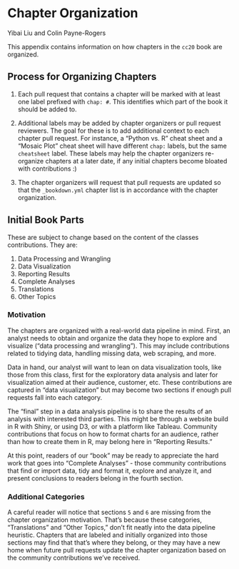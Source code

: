 # Chapter Organization

Yibai Liu and Colin Payne-Rogers

This appendix contains information on how chapters in the `cc20` book are organized.

## Process for Organizing Chapters

1. Each pull request that contains a chapter will be marked with at least one label prefixed with `chap: #`. This identifies which part of the book it should be added to.

2. Additional labels may be added by chapter organizers or pull request reviewers. The goal for these is to add additional context to each chapter pull request. For instance, a "Python vs. R" cheat sheet and a "Mosaic Plot" cheat sheet will have different `chap:` labels, but the same `cheatsheet` label. These labels may help the chapter organizers re-organize chapters at a later date, if any initial chapters become bloated with contributions :)

3. The chapter organizers will request that pull requests are updated so that the `_bookdown.yml` chapter list is in accordance with the chapter organization.

## Initial Book Parts

These are subject to change based on the content of the classes contributions. They are:

1. Data Processing and Wrangling
2. Data Visualization
3. Reporting Results
4. Complete Analyses
5. Translations
6. Other Topics

### Motivation

The chapters are organized with a real-world data pipeline in mind. First, an analyst needs to obtain and organize the data they hope to explore and visualize ("data processing and wrangling"). This may include contributions related to tidying data, handling missing data, web scraping, and more.

Data in hand, our analyst will want to lean on data visualization tools, like those from this class, first for the exploratory data analysis and later for visualization aimed at their audience, customer, etc. These contributions are captured in "data visualization" but may become two sections if enough pull requests fall into each category.

The "final" step in a data analysis pipeline is to share the results of an analysis with interested third parties. This might be through a website build in R with Shiny, or using D3, or with a platform like Tableau. Community contributions that focus on how to format charts for an audience, rather than how to create them in R, may belong here in "Reporting Results."

At this point, readers of our "book" may be ready to appreciate the hard work that goes into "Complete Analyses" - those community contributions that find or import data, tidy and format it, explore and analyze it, and present conclusions to readers belong in the fourth section.

### Additional Categories

A careful reader will notice that sections `5` and `6` are missing from the chapter organization motivation. That's because these categories, "Translations" and "Other Topics," don't fit neatly into the data pipeline heuristic. Chapters that are labeled and initially organized into those sections may find that that's where they belong, or they may have a new home when future pull requests update the chapter organization based on the community contributions we've received.
